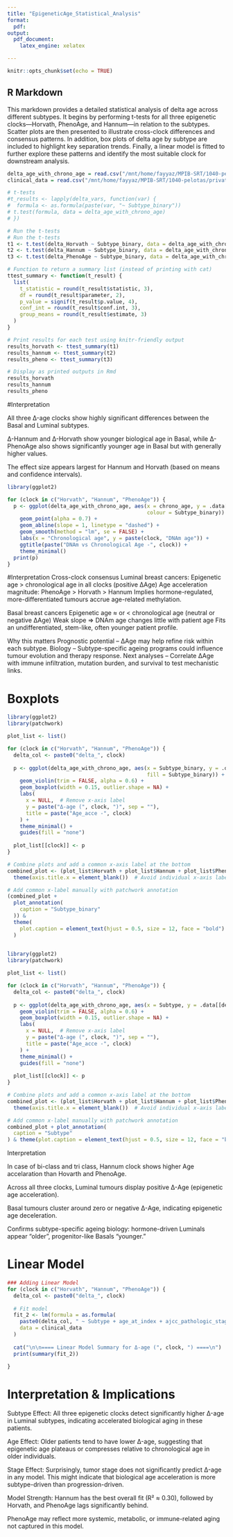 ```yaml
---
title: "EpigeneticAge_Statistical_Analysis"
format:
  pdf:
output:
  pdf_document:
    latex_engine: xelatex

---
```


```r
knitr::opts_chunk$set(echo = TRUE)
```

## R Markdown
This markdown provides a detailed statistical analysis of delta age across different subtypes. It begins by performing t-tests for all three epigenetic clocks—Horvath, PhenoAge, and Hannum—in relation to the subtypes. Scatter plots are then presented to illustrate cross-clock differences and consensus patterns. In addition, box plots of delta age by subtype are included to highlight key separation trends. Finally, a linear model is fitted to further explore these patterns and identify the most suitable clock for downstream analysis.


```r

delta_age_with_chrono_age = read.csv("/mnt/home/fayyaz/MPIB-SRT/1040-pelotas/private/data/autobids/delta_age_with_chrono_age.csv")
clinical_data = read.csv("/mnt/home/fayyaz/MPIB-SRT/1040-pelotas/private/data/autobids/clinical_data.csv")
```


```r

# t-tests
#t_results <- lapply(delta_vars, function(var) {
#  formula <- as.formula(paste(var, "~ Subtype_binary"))
# t.test(formula, data = delta_age_with_chrono_age)
# })
```


```r
# Run the t-tests
# Run the t-tests
t1 <- t.test(delta_Horvath ~ Subtype_binary, data = delta_age_with_chrono_age)
t2 <- t.test(delta_Hannum ~ Subtype_binary, data = delta_age_with_chrono_age)
t3 <- t.test(delta_PhenoAge ~ Subtype_binary, data = delta_age_with_chrono_age)

# Function to return a summary list (instead of printing with cat)
ttest_summary <- function(t_result) {
  list(
    t_statistic = round(t_result$statistic, 3),
    df = round(t_result$parameter, 2),
    p_value = signif(t_result$p.value, 4),
    conf_int = round(t_result$conf.int, 3),
    group_means = round(t_result$estimate, 3)
  )
}

# Print results for each test using knitr-friendly output
results_horvath <- ttest_summary(t1)
results_hannum <- ttest_summary(t2)
results_pheno <- ttest_summary(t3)

# Display as printed outputs in Rmd
results_horvath
results_hannum
results_pheno


```

#Interpretation

All three Δ-age clocks show highly significant differences between the Basal and Luminal subtypes.

Δ-Hannum and Δ-Horvath show younger biological age in Basal, while Δ-PhenoAge also shows significantly
younger age in Basal but with generally higher values.

The effect size appears largest for Hannum and Horvath (based on means and confidence intervals).



```r

library(ggplot2)

for (clock in c("Horvath", "Hannum", "PhenoAge")) {
  p <- ggplot(delta_age_with_chrono_age, aes(x = chrono_age, y = .data[[clock]], 
                                             colour = Subtype_binary)) +
    geom_point(alpha = 0.7) +
    geom_abline(slope = 1, linetype = "dashed") +
    geom_smooth(method = "lm", se = FALSE) +
    labs(x = "Chronological age", y = paste(clock, "DNAm age")) +
    ggtitle(paste("DNAm vs Chronological Age -", clock)) +
    theme_minimal()
  print(p)
}


```

#Interpretation
Cross-clock consensus
Luminal breast cancers: Epigenetic age > chronological age in all clocks (positive ΔAge)
Age acceleration magnitude: PhenoAge > Horvath > Hannum
Implies hormone-regulated, more-differentiated tumours accrue age-related methylation.

Basal breast cancers
 Epigenetic age ≈ or < chronological age (neutral or negative ΔAge)
 Weak slope ⇒ DNAm age changes little with patient age
 Fits an undifferentiated, stem-like, often younger patient profile.


Why this matters
		Prognostic potential – ΔAge may help refine risk within each subtype.
	  Biology – Subtype-specific ageing programs could influence tumour evolution and therapy response.
	 	Next analyses – Correlate ΔAge with immune infiltration, mutation burden, and survival 
	to test mechanistic links.




# Boxplots 


```r
library(ggplot2)
library(patchwork)

plot_list <- list()

for (clock in c("Horvath", "Hannum", "PhenoAge")) {
  delta_col <- paste0("delta_", clock)
  
  p <- ggplot(delta_age_with_chrono_age, aes(x = Subtype_binary, y = .data[[delta_col]], 
                                             fill = Subtype_binary)) +
    geom_violin(trim = FALSE, alpha = 0.6) +
    geom_boxplot(width = 0.15, outlier.shape = NA) +
    labs(
      x = NULL,  # Remove x-axis label
      y = paste("Δ-age (", clock, ")", sep = ""),
      title = paste("Age_acce -", clock)
    ) +
    theme_minimal() +
    guides(fill = "none")
  
  plot_list[[clock]] <- p
}

# Combine plots and add a common x-axis label at the bottom
combined_plot <- (plot_list$Horvath + plot_list$Hannum + plot_list$PhenoAge) &
  theme(axis.title.x = element_blank())  # Avoid individual x-axis labels

# Add common x-label manually with patchwork annotation
(combined_plot + 
  plot_annotation(
    caption = "Subtype_binary"
  )) & 
  theme(
    plot.caption = element_text(hjust = 0.5, size = 12, face = "bold")
  )
      

```          




```r
library(ggplot2)
library(patchwork)

plot_list <- list()

for (clock in c("Horvath", "Hannum", "PhenoAge")) {
  delta_col <- paste0("delta_", clock)
  
  p <- ggplot(delta_age_with_chrono_age, aes(x = Subtype, y = .data[[delta_col]], fill = Subtype)) +
    geom_violin(trim = FALSE, alpha = 0.6) +
    geom_boxplot(width = 0.15, outlier.shape = NA) +
    labs(
      x = NULL,  # Remove x-axis label
      y = paste("Δ-age (", clock, ")", sep = ""),
      title = paste("Age_acce -", clock)
    ) +
    theme_minimal() +
    guides(fill = "none")
  
  plot_list[[clock]] <- p
}

# Combine plots and add a common x-axis label at the bottom
combined_plot <- (plot_list$Horvath + plot_list$Hannum + plot_list$PhenoAge) &
  theme(axis.title.x = element_blank())  # Avoid individual x-axis labels

# Add common x-label manually with patchwork annotation
combined_plot + plot_annotation(
  caption = "Subtype"
) & theme(plot.caption = element_text(hjust = 0.5, size = 12, face = "bold"))


```
Interpretation

In case of bi-class and tri class, Hannum clock shows higher Age accelaration than Hovarth and PhenoAge.

Across all three clocks, Luminal tumours display positive Δ-Age (epigenetic age acceleration).

Basal tumours cluster around zero or negative Δ-Age, indicating epigenetic age deceleration.

Confirms subtype-specific ageing biology: hormone-driven Luminals appear “older”, progenitor-like Basals “younger.”


# Linear Model

```r
### Adding Linear Model
for (clock in c("Horvath", "Hannum", "PhenoAge")) {
  delta_col <- paste0("delta_", clock)
  
  # Fit model
  fit_2 <- lm(formula = as.formula(
    paste0(delta_col, " ~ Subtype + age_at_index + ajcc_pathologic_stage")),
    data = clinical_data
  )
  
  cat("\n\n==== Linear Model Summary for Δ-age (", clock, ") ====\n")
  print(summary(fit_2))

}

```

# Interpretation & Implications

Subtype Effect: All three epigenetic clocks detect significantly higher Δ-age in Luminal subtypes, 
indicating accelerated biological aging in these patients.

Age Effect: Older patients tend to have lower Δ-age, suggesting that epigenetic age plateaus or compresses 
relative to chronological age in older individuals.

Stage Effect: Surprisingly, tumor stage does not significantly predict Δ-age in any model. This might
indicate that biological age acceleration is more subtype-driven than progression-driven.

Model Strength:
Hannum has the best overall fit (R² ≈ 0.30), followed by Horvath, and PhenoAge lags significantly behind.

PhenoAge may reflect more systemic, metabolic, or immune-related aging not captured in this model.

